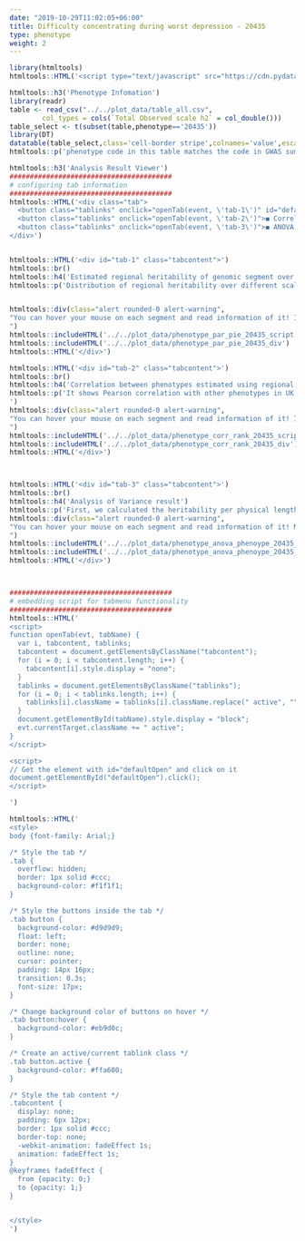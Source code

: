```yaml
---
date: "2019-10-29T11:02:05+06:00"
title: Difficulty concentrating during worst depression - 20435
type: phenotype
weight: 2
---
```


```r
library(htmltools)
htmltools::HTML('<script type="text/javascript" src="https://cdn.pydata.org/bokeh/release/bokeh-1.3.4.min.js"></script>')
```


```r
htmltools::h3('Phenotype Infomation')
library(readr)
table <- read_csv("../../plot_data/table_all.csv",
        col_types = cols(`Total Observed scale h2` = col_double()))
table_select <- t(subset(table,phenotype=='20435'))
library(DT)
datatable(table_select,class='cell-border stripe',colnames='value',escape=FALSE,filter="none",options = list(pageLength = 30))
htmltools::p('phenotype code in this table matches the code in GWAS summary statistics offered by the Neale lab(http://www.nealelab.is/uk-biobank).')
```


```r
htmltools::h3('Analysis Result Viewer')
########################################
# configuring tab information
########################################
htmltools::HTML('<div class="tab">
  <button class="tablinks" onclick="openTab(event, \'tab-1\')" id="defaultOpen">◼️ Landscape</button>
  <button class="tablinks" onclick="openTab(event, \'tab-2\')">◼️ Correlation</button>
  <button class="tablinks" onclick="openTab(event, \'tab-3\')">◼️ ANOVA result</button>
</div>')


htmltools::HTML('<div id="tab-1" class="tabcontent">')
htmltools::br()
htmltools::h4('Estimated regional heritability of genomic segment over various scales')
htmltools::p('Distribution of regional heritability over different scales of segmentation simultaneously plotted on nested donut plot. This figure shows the regional heritability of genomic segment split by various scales (chromosome, 128Mb, 64Mb, 32Mb, 16Mb, and 8Mb). The size of each segment is proportional to the fraction of heritability it accounts for. The fraction of heritability can be measured using outer circular gauge. The chromosome to which each segment belongs is marked by the background color of the segment.')


htmltools::div(class="alert rounded-0 alert-warning",
"You can hover your mouse on each segment and read information of it! If you want to examine segments of small size, you can zoom the figure using magnifying glass on the right toolbar. Making use of other additional functions (pan, reset, save, etc.) would help you deal with data conveniently
")
htmltools::includeHTML('../../plot_data/phenotype_par_pie_20435_script')
htmltools::includeHTML('../../plot_data/phenotype_par_pie_20435_div')
htmltools::HTML('</div>')

htmltools::HTML('<div id="tab-2" class="tabcontent">')
htmltools::br()
htmltools::h4('Correlation between phenotypes estimated using regional heritability ')
htmltools::p('It shows Pearson correlation with other phenotypes in UK Biobank. The level of polygenicity of phenotypes is indicated by the color of its bar. 
')
htmltools::div(class="alert rounded-0 alert-warning",
"You can hover your mouse on each segment and read information of it! If you want to examine segments of small size, you can zoom the figure using magnifying glass on the right toolbar. Making use of other additional functions (pan, reset, save, etc.) would help you deal with data conveniently
")
htmltools::includeHTML('../../plot_data/phenotype_corr_rank_20435_script')
htmltools::includeHTML('../../plot_data/phenotype_corr_rank_20435_div')
htmltools::HTML('</div>')



htmltools::HTML('<div id="tab-3" class="tabcontent">')
htmltools::br()
htmltools::h4('Analysis of Variance result')
htmltools::p('First, we calculated the heritability per physical length (%/Mb) for all segments in the lowest scale (8Mb). For each of upper scales (16Mb, 32Mb, 64Mb, 128Mb, and chromosomes), we grouped the segments in the lowest scale based on where they belong in the upper scale. Then, we conducted one-way analysis of variance (ANOVA) to test between-group variance.')
htmltools::div(class="alert rounded-0 alert-warning",
"You can hover your mouse on each segment and read information of it! Making use of other additional functions (pan, reset, save, etc.) would help you deal with data conveniently
")
htmltools::includeHTML('../../plot_data/phenotype_anova_phenoype_20435_script')
htmltools::includeHTML('../../plot_data/phenotype_anova_phenoype_20435_div')
htmltools::HTML('</div>')



########################################
# embedding script for tabmenu functionality
########################################
htmltools::HTML('
<script>
function openTab(evt, tabName) {
  var i, tabcontent, tablinks;
  tabcontent = document.getElementsByClassName("tabcontent");
  for (i = 0; i < tabcontent.length; i++) {
    tabcontent[i].style.display = "none";
  }
  tablinks = document.getElementsByClassName("tablinks");
  for (i = 0; i < tablinks.length; i++) {
    tablinks[i].className = tablinks[i].className.replace(" active", "");
  }
  document.getElementById(tabName).style.display = "block";
  evt.currentTarget.className += " active";
}
</script>

<script>
// Get the element with id="defaultOpen" and click on it
document.getElementById("defaultOpen").click();
</script>

')

htmltools::HTML('
<style>
body {font-family: Arial;}

/* Style the tab */
.tab {
  overflow: hidden;
  border: 1px solid #ccc;
  background-color: #f1f1f1;
}

/* Style the buttons inside the tab */
.tab button {
  background-color: #d9d9d9;
  float: left;
  border: none;
  outline: none;
  cursor: pointer;
  padding: 14px 16px;
  transition: 0.3s;
  font-size: 17px;
}

/* Change background color of buttons on hover */
.tab button:hover {
  background-color: #eb9d0c;
}

/* Create an active/current tablink class */
.tab button.active {
  background-color: #ffa600;
}

/* Style the tab content */
.tabcontent {
  display: none;
  padding: 6px 12px;
  border: 1px solid #ccc;
  border-top: none;
  -webkit-animation: fadeEffect 1s;
  animation: fadeEffect 1s;
}
@keyframes fadeEffect {
  from {opacity: 0;}
  to {opacity: 1;}
}


</style>
')
```

